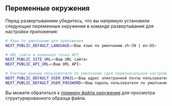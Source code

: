 ## Переменные окружения

Перед развертыванием убедитесь, что вы напрямую установили следующие переменные окружения в команде развертывания для настройки приложения:

```bash
# Язык по умолчанию для приложения
NEXT_PUBLIC_DEFAULT_LANGUAGE=<Ваш язык по умолчанию zh-CN | en-US>

# URL сайта и конечная точка API
NEXT_PUBLIC_SITE_URL=<Ваш URL сайта>
NEXT_PUBLIC_API_URL=<Ваш URL API>

# Учетные данные пользователя по умолчанию (для первоначальной настройки или тестирования)
NEXT_PUBLIC_DEFAULT_USER_EMAIL=<Ваш адрес электронной почты пользователя по умолчанию>
NEXT_PUBLIC_DEFAULT_USER_PASSWORD=<Ваш пароль пользователя по умолчанию>
```

Вы можете обратиться к [примеру файла окружения](https://github.com/perfect-panel/ppanel-web/blob/main/apps/admin/.env.template) для просмотра структурированного образца файла.


<Giscus />

